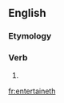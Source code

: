 ==English==

===Etymology===
{{suffix|en|entertain|eth}}

===Verb===
{{head|en|verb form}}

# {{en-archaic third-person singular of|entertain}}

[[fr:entertaineth]]
